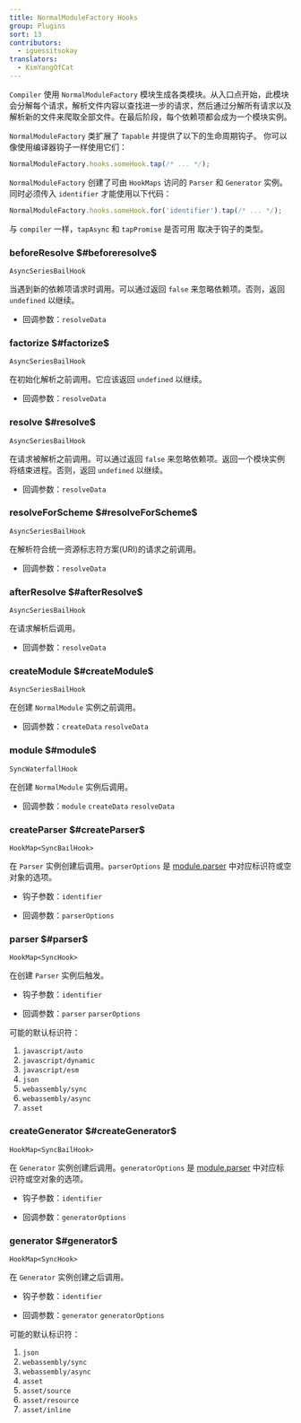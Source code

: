 ```yaml
---
title: NormalModuleFactory Hooks
group: Plugins
sort: 13
contributors:
  - iguessitsokay
translators:
  - KimYangOfCat
---
```


`Compiler` 使用 `NormalModuleFactory` 模块生成各类模块。从入口点开始，此模块会分解每个请求，解析文件内容以查找进一步的请求，然后通过分解所有请求以及解析新的文件来爬取全部文件。在最后阶段，每个依赖项都会成为一个模块实例。

`NormalModuleFactory` 类扩展了 `Tapable` 并提供了以下的生命周期钩子。
你可以像使用编译器钩子一样使用它们：

```js
NormalModuleFactory.hooks.someHook.tap(/* ... */);
```

`NormalModuleFactory` 创建了可由 `HookMaps` 访问的 `Parser` 和 `Generator` 实例。同时必须传入 `identifier` 才能使用以下代码：

```js
NormalModuleFactory.hooks.someHook.for('identifier').tap(/* ... */);
```

与 `compiler` 一样，`tapAsync` 和 `tapPromise` 是否可用
取决于钩子的类型。

### beforeResolve $#beforeresolve$

`AsyncSeriesBailHook`

当遇到新的依赖项请求时调用。可以通过返回 `false` 来忽略依赖项。否则，返回 `undefined` 以继续。

- 回调参数：`resolveData`

### factorize $#factorize$

`AsyncSeriesBailHook`

在初始化解析之前调用。它应该返回 `undefined` 以继续。

- 回调参数：`resolveData`

### resolve $#resolve$

`AsyncSeriesBailHook`

在请求被解析之前调用。可以通过返回 `false` 来忽略依赖项。返回一个模块实例将结束进程。否则，返回 `undefined` 以继续。

- 回调参数：`resolveData`

### resolveForScheme $#resolveForScheme$

`AsyncSeriesBailHook`

在解析符合统一资源标志符方案(URI)的请求之前调用。

- 回调参数：`resolveData`

### afterResolve $#afterResolve$

`AsyncSeriesBailHook`

在请求解析后调用。

- 回调参数：`resolveData`

### createModule $#createModule$

`AsyncSeriesBailHook`

在创建 `NormalModule` 实例之前调用。

- 回调参数：`createData` `resolveData`

### module $#module$

`SyncWaterfallHook`

在创建 `NormalModule` 实例后调用。

- 回调参数：`module` `createData` `resolveData`

### createParser $#createParser$

`HookMap<SyncBailHook>`

在 `Parser` 实例创建后调用。`parserOptions` 是 [module.parser](/configuration/module/#moduleparser) 中对应标识符或空对象的选项。

- 钩子参数：`identifier`

- 回调参数：`parserOptions`

### parser $#parser$

`HookMap<SyncHook>`

在创建 `Parser` 实例后触发。

- 钩子参数：`identifier`

- 回调参数：`parser` `parserOptions`

可能的默认标识符：

1. `javascript/auto`
2. `javascript/dynamic`
3. `javascript/esm`
4. `json`
5. `webassembly/sync`
6. `webassembly/async`
7. `asset`

### createGenerator $#createGenerator$

`HookMap<SyncBailHook>`

在 `Generator` 实例创建后调用。`generatorOptions` 是 [module.parser](/configuration/module/#modulegenerator) 中对应标识符或空对象的选项。

- 钩子参数：`identifier`

- 回调参数：`generatorOptions`

### generator $#generator$

`HookMap<SyncHook>`

在 `Generator` 实例创建之后调用。

- 钩子参数：`identifier`

- 回调参数：`generator` `generatorOptions`

可能的默认标识符：

1. `json`
2. `webassembly/sync`
3. `webassembly/async`
4. `asset`
5. `asset/source`
6. `asset/resource`
7. `asset/inline`
